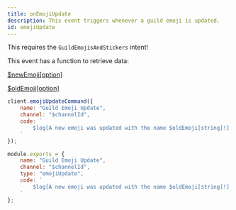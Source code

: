 ```yaml
---
title: onEmojiUpdate
description: This event triggers whenever a guild emoji is updated.
id: emojiUpdate
---
```



<Aside title="Intents">

This requires the `GuildEmojisAndStickers` intent!

</Aside>

<Aside title="Functions" type="tip">

This event has a function to retrieve data:

[$newEmoji[option]](/functions/newemoji)

[$oldEmoji[option]](/functions/oldemoji)

</Aside>

<Example>

<div slot="default">

```js
client.emojiUpdateCommand({
    name: "Guild Emoji Update",
    channel: "$channelId",
    code: `
        $log[A new emoji was updated with the name $oldEmoji[string]!]
    `
});
```

</div>
<div slot="handler">

```js
module.exports = {
    name: "Guild Emoji Update",
    channel: "$channelId",
    type: "emojiUpdate",
    code: `
        $log[A new emoji was updated with the name $oldEmoji[string]!]
    `
};
```

</div>
</Example>
